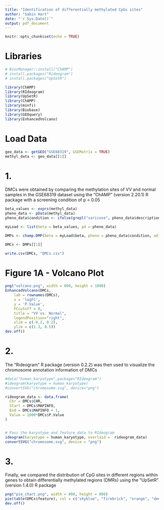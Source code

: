 ```yaml
---
title: "Identification of differentially methylated CpGs sites"
author: "Sabin Hart"
date: "`r Sys.Date()`"
output: pdf_document
---
```


```r
knitr::opts_chunk$set(echo = TRUE)
```

# Libraries
```r
# BiocManager::install("ChAMP")
# install.packages("Rideogram")
# install.packages("UpSetR")

library(ChAMP)
library(RIdeogram)
library(UpSetR)
library(ChAMP)
library(minfi)  
library(Biobase)  
library(GEOquery)
library(EnhancedVolcano)
```
# Load Data
```r
geo_data <- getGEO("GSE68319", GSEMatrix = TRUE)
methyl_data <- geo_data[[1]]
```


# 1.
DMCs were obtained by comparing the methylation sites of VV and normal samples
in the GSE68319 dataset using the "ChAMP" (version 2.20.1) R package with a 
screening condition of p < 0.05 

```r
beta_values <- exprs(methyl_data)
pheno_data <- pData(methyl_data)
pheno_data$condition <- ifelse(grepl("varicose", pheno_data$description), 1, 0)

myLoad <- list(beta = beta_values, pd = pheno_data)

DMPs <- champ.DMP(beta = myLoad$beta, pheno = pheno_data$condition, adjust.method="none")

DMCs <- DMPs[[1]]

write.csv(DMCs, "DMCs.csv")
```

# Figure 1A - Volcano Plot
```r
png("volcano.png", width = 800, height = 1000)  
EnhancedVolcano(DMCs,
    lab = rownames(DMCs),
    x = 'logFC',
    y = 'P.Value',
    FCcutoff = 0,
    title = "VV vs. Normal",
    legendPosition="right",
    xlim = c(-0.2, 0.2),
    ylim = c(1.3, 8.5))
dev.off()
```



# 2.
The "Rideogram" R package (version 0.2.2) was then used to visualize the 
chromosome annotation information of DMCs 
```r
#data("human_karyotype",package="RIdeogram")
#ideogram(karyotype = human_karyotype)
#convertSVG("chromosome.svg", device="png")

rideogram_data <- data.frame(
  Chr = DMCs$CHR,  
  Start = DMCs$MAPINFO,                
  End = DMCs$MAPINFO + 1,              
  Value = 1000*DMCs$P.Value                    
)


# Pass the karyotype and feature data to RIdeogram
ideogram(karyotype = human_karyotype, overlaid =  rideogram_data)
convertSVG("chromosome.svg", device = "png")
```


# 3. 
Finally, we compared the distribution of CpG sites in different regions within 
genes to obtain differentially methylated regions (DMRs) using the "UpSetR"
(version 1.4.0) R package
```r
png("pie_chart.png", width = 800, height = 800)  
pie(table(DMCs$feature), col = c("skyblue", "firebrick", "orange", "deeppink", "purple", "lightgreen", "khaki"))
dev.off()
```

